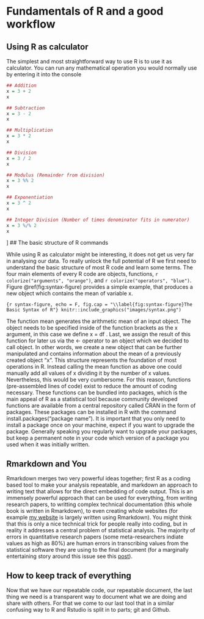 # Fundamentals of R and a good workflow

## Using R as calculator

The simplest and most straightforward way to use R is to use it as calculator. You can run any mathematical operation you would normally use by entering it into the console

```r
## Addition
x = 3 + 2
x

## Subtraction
x = 3 - 2
x

## Multiplication
x = 3 * 2
x

## Division
x = 3 / 2
x

## Modulus (Remainder from division)
x = 3 %% 2
x

## Exponentiation
x = 3 ^ 2
x

## Integer Division (Number of times denominator fits in numerator)
x = 3 %/% 2
x
```

]
## The basic structure of R commands

While using R as calculator might be interesting, it does not get us very far in analysing our data. To really unlock the full potential of R we first need to understand the basic structure of most R code and learn some terms.
The four main elements of every R code are objects, functions, `r colorize("arguments", "orange")`, and `r colorize("operators", "blue")`. Figure \@ref(fig:syntax-figure) provides a simple example, that produces a new object which contains the mean of variable x.

```{r syntax-figure, echo = F, fig.cap = "\\label{fig:syntax-figure}The Basic Syntax of R"}
knitr::include_graphics("images/syntax.png")
```

The function mean generates the arithmetic mean of an input object. The object needs to be specified inside of the function brackets as the x argument, in this case we define x = df . Last, we assign the result of this function for later us via the <- operator to an object which we decided to call object.
In other words, we create a new object that can be further manipulated and contains information about the mean of a previously created object "x". This structure represents the foundation of most operations in R.
Instead calling the mean function as above one could manually add all values of x dividing it by the number of x values. Nevertheless, this would be very cumbersome. For this reason, functions (pre-assembled lines of code) exist to reduce the amount of coding necessary. These functions can be bundled into packages, which is the main appeal of R as a statistical tool because community developed functions are available from a central repository called CRAN in the form of packages. These packages can be installed in R with the command install.packages("package name"). It is important that you only need to install a package once on your machine, expect if you want to upgrade the package. Generally speaking you regularly want to upgrade your packages, but keep a permanent note in your code which version of a package you used when it was initially written.

## Rmarkdown and You

Rmarkdown merges two very powerful ideas together; first R as a coding based tool to make your analysis repeatable, and markdown an approach to writing text that allows for the direct embedding of code output. This is an immensely powerful approach that can be used for everything, from writing research papers, to writting complex technical documentation (this whole book is written in Rmarkdown), to even creating whole websites (for example [my website](https://johannes-karl.com/) is largely written using Rmarkdown). You might think that this is only a nice technical trick for people really into coding, but in reality it addresses a central problem of statistical analysis. The majority of errors in quantitative research papers (some meta-researchers indiate values as high as 80%) are human errors in transcribing values from the statistical software they are using to the final document (for a marginally entertaining story around this issue see this [post](https://www.mcgill.ca/oss/article/food-health-news-quirky-science/setting-facts-straight-about-iron-spinach)).  

## How to keep track of everything

Now that we have our repeatable code, our repeatable document, the last thing we need is a transparent way to document what we are doing and share with others. For that we come to our last tool that in a similar confusing way to R and Rstudio is split in to parts; git and Github.